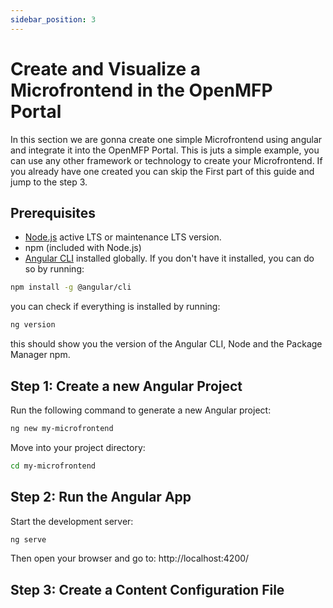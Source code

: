 ```yaml
---
sidebar_position: 3
---
```

# Create and Visualize a Microfrontend in the OpenMFP Portal

In this section we are gonna create one simple Microfrontend using angular and integrate it into the OpenMFP Portal.
This is juts a simple example, you can use any other framework or technology to create your Microfrontend. If you already have one created you can skip the First part of this guide and jump to the step 3.

## Prerequisites
- [Node.js](https://nodejs.org/en/download/) active LTS or maintenance LTS version.
- npm (included with Node.js)
- [Angular CLI](https://angular.io/cli) installed globally. If you don't have it installed, you can do so by running:
```sh
npm install -g @angular/cli

```
you can check if everything is installed by running:
```sh
ng version
``` 
this should show you the version of the Angular CLI, Node and the Package Manager npm.

## Step 1: Create a new Angular Project
Run the following command to generate a new Angular project:

```sh
ng new my-microfrontend
```

Move into your project directory:

```sh
cd my-microfrontend
```

## Step 2: Run the Angular App
Start the development server:

```sh
ng serve
```
Then open your browser and go to: http://localhost:4200/

## Step 3: Create a Content Configuration File